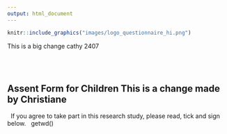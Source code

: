 ```yaml
---
output: html_document
---
```


```r
knitr::include_graphics("images/logo_questionnaire_hi.png")
```


This is a big change cathy 2407

<br><br> <!-- Add two line breaks -->

##  Assent Form for Children This is a change made by Christiane
&nbsp;
If you agree to take part in this research study, please read, tick and sign below.
&nbsp;
getwd()



